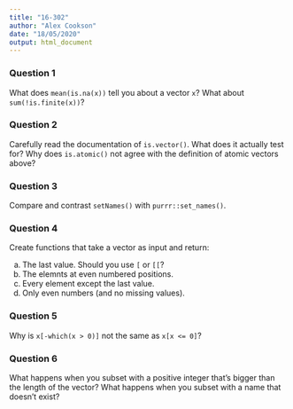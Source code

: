 ```yaml
---
title: "16-302"
author: "Alex Cookson"
date: "18/05/2020"
output: html_document
---
```


### Question 1

What does `mean(is.na(x))` tell you about a vector `x`? What about `sum(!is.finite(x))`?


### Question 2

Carefully read the documentation of `is.vector()`. What does it actually test for? Why does `is.atomic()` not agree with the definition of atomic vectors above?


### Question 3

Compare and contrast `setNames()` with `purrr::set_names()`.


### Question 4

Create functions that take a vector as input and return:

a. The last value. Should you use `[` or `[[`?
b. The elemnts at even numbered positions.
c. Every element except the last value.
d. Only even numbers (and no missing values).


### Question 5

Why is `x[-which(x > 0)]` not the same as `x[x <= 0]`?


### Question 6

What happens when you subset with a positive integer that's bigger than the length of the vector? What happens when you subset with a name that doesn't exist?
